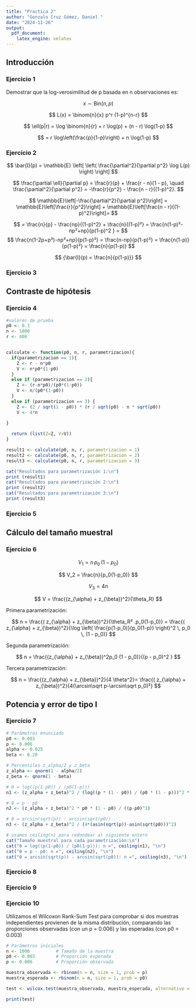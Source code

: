 ---
title: "Practica 2"
author: "Gonzalo Cruz Gómez, Daniel "
date: "2024-11-26"
output:
  pdf_document:
    latex_engine: xelatex
---

## Introducción

### Ejercicio 1

Demostrar que la log-verosimilitud de p basada en n observaciones es:

$$
x \sim \text{Bin}(n, p)
$$

$$
L(x) = \binom{n}{x} p^r (1-p)^{n-r}
$$

$$
\ell(p|r) = \log \binom{n}{r} + r \log(p) + (n - r) \log(1-p)
$$

$$
= r \log\left(\frac{p}{1-p}\right) + n \log(1-p)
$$

### Ejercicio 2

$$
\bar{I}(p) = \mathbb{E} \left[ \left( \frac{\partial^2}{\partial p^2} \log L(p) \right) \right]
$$

$$
\frac{\partial \ell}{\partial p} = \frac{r}{p} + \frac{r - n}{1 - p}, \quad \frac{\partial^2}{\partial p^2} = -\frac{r}{p^2} - \frac{n - r}{(1-p)^2}.
$$

$$
\mathbb{E}\left[-\frac{\partial^2}{\partial p^2}\right] = \mathbb{E}\left[\frac{r}{p^2}\right] + \mathbb{E}\left[\frac{n - r}{(1-p)^2}\right]=
$$

$$
= \frac{n}{p} - \frac{np}{(1-p)^2} + \frac{n}{(1-p)²} = \frac{n(1-p)²-np²+np}{p(1-p)^2 } = 
$$ $$
\frac{n(1-2p+p²)-np²+np}{p(1-p)²} = \frac{n-np}{p(1-p)²} = \frac{n(1-p)}{p(1-p)²} = \frac{n}{p(1-p)}
$$

$$
{\bar{I}(p) = \frac{n}{p(1-p)}}
$$

### Ejercicio 3

## Contraste de hipótesis

### Ejercicio 4

```{r}
#valores de prueba
p0 <- 0.3
n <- 1000
r <- 400 


calculate <- function(p0, n, r, parametrizacion){
  if(parametrizacion == 1){
    Z <- r - n*p0
    V <- n*p0*(1-p0)
  }
  else if (parametrizacion == 2){
    Z <- (r-n*p0)/(p0*(1-p0))
    V <- n/(p0*(1-p0))
  }
  else if (parametrizacion == 3) {
    Z <- (2 / sqrt(1 - p0)) * (r / sqrt(p0) - n * sqrt(p0))
    V <- 4*n
    
}

  return (list(Z=Z, V=V))
}

result1 <- calculate(p0, n, r, parametrizacion = 1)
result2 <- calculate(p0, n, r, parametrizacion = 2)
result3 <- calculate(p0, n, r, parametrizacion = 3)

cat("Resultados para parametrización 1:\n")
print (result1)
cat("Resultados para parametrización 2:\n")
print (result2)
cat("Resultados para parametrización 3:\n")
print (result3)

```

### Ejercicio 5

## Cálculo del tamaño muestral

### Ejercicio 6

$$
V_1 = n \, p_0 \, (1 - p_0)
$$

$$
V_2 = \frac{n}{p_0(1-p_0)}
$$

$$
V_3 = 4n
$$

$$
V = \frac{(z_{\alpha} + z_{\beta})^2}{\theta_R} 
$$

Primera parametrización:

$$
n = \frac{( z_{\alpha} + z_{\beta})^2}{\theta_R² .p_0(1-p_0)} = \frac{( z_{\alpha} + z_{\beta})^2}{\log \left( \frac{p(1-p_0)}{p_0(1-p)} \right)^2 \, p_0 \, (1 - p_0)}
$$

Segunda parametrización:

$$
n = \frac{(z_{\alpha} + z_{\beta})^2p_0  (1 - p_0)}{(p - p_0)^2 }
$$

Tercera parametrización:

$$
n = \frac{(z_{\alpha} + z_{\beta})^2}{4 \theta^2}= \frac{( z_{\alpha} + z_{\beta})^2}{4(\arcsin\sqrt p-\arcsin\sqrt p_0)²}
$$

## Potencia y error de tipo I

### Ejercicio 7

```{r}
# Parámetros enunciado
p0 <- 0.003
p <- 0.006
alpha <- 0.025
beta <- 0.20

# Percentiles z_alpha/2 y z_beta
z_alpha <- qnorm(1 - alpha/2)  
z_beta <- qnorm(1 - beta)       

# θ = log((p(1-p0)) / (p0(1-p)))
n1 <- (z_alpha + z_beta)^2 / (log((p * (1 - p0)) / (p0 * (1 - p)))^2 * p0 * (1 - p0))

# θ = p - p0
n2 <- (z_alpha + z_beta)^2 * p0 * (1 - p0) / ((p-p0)^2)

# θ = arcsin(sqrt(p)) - arcsin(sqrt(p0))
n3 <- (z_alpha + z_beta)^2 / (4*(asin(sqrt(p))-asin(sqrt(p0)))^2)

# usamos ceiling(n) para redondear al siguiente entero
cat("Tamaño muestral para cada parametrización:\n")
cat("θ = log((p(1-p0)) / (p0(1-p))): n =", ceiling(n1), "\n")
cat("θ = p - p0: n =", ceiling(n2), "\n")
cat("θ = arcsin(sqrt(p)) - arcsin(sqrt(p0)): n =", ceiling(n3), "\n")

```

### Ejercicio 8

### Ejercicio 9

### Ejercicio 10

Utilizamos el Wilcoxon Rank-Sum Test para comprobar si dos muestras independientes provienen de la misma distribución, comparando las proporciones observadas (con un p = 0.006) y las esperadas (con p0 = 0.003)

```{r}
# Parámetros iniciales
n <- 1000          # Tamaño de la muestra
p0 <- 0.003        # Proporción esperada
p <- 0.006         # Proporción observada

muestra_observada <- rbinom(n = n, size = 1, prob = p)  
muestra_esperada <- rbinom(n = n, size = 1, prob = p0)

test <- wilcox.test(muestra_observada, muestra_esperada, alternative = "greater")

print(test)
```
